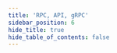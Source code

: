 ```yaml
---
title: 'RPC, API, gRPC'
sidebar_position: 6
hide_title: true
hide_table_of_contents: false
---
```



<PageTitle
  iconUrl="img/pell-icon.svg"
  title="Pell Public Endpoints"
  chainId="ignite_186-1"
  version="v1.3.0"
/>

<Endpoints
  api="https://pell-t-api.noders.services"
  rpc="https://pell-t-rpc.noders.services"
  grpc="https://pell-t-grpc.noders.services:443"
  jsonRpc=""
/>
